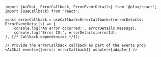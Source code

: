```tsx
import {AiChat, ErrorCallback, ErrorEventDetails} from '@nlux/react';
import {useCallback} from 'react';

const errorCallback = useCallback<ErrorCallback>((errorDetails: ErrorEventDetails) => {
    console.log('An error occurred:', errorDetails.message);
    console.log('Error ID:', errorDetails.errorId);
}, [/* Callback dependencies */]);
```

```tsx
// Provide the errorCallback callback as part of the events prop
<AiChat events={{error: errorCallback}} adapter={adapter} />
```
